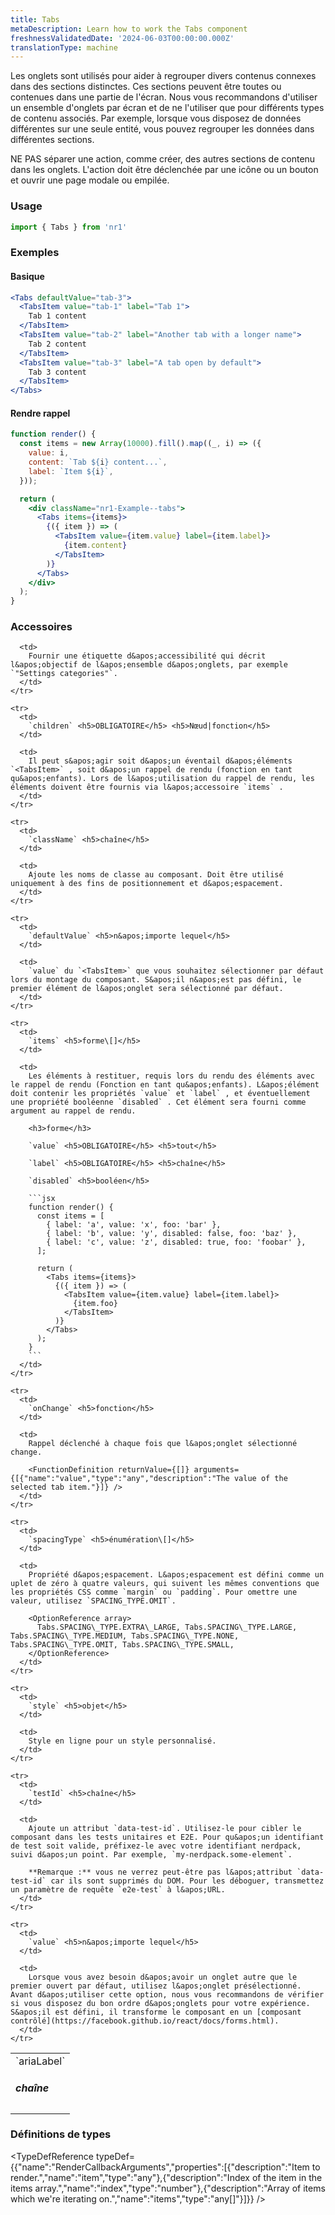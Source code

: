 ```yaml
---
title: Tabs
metaDescription: Learn how to work the Tabs component
freshnessValidatedDate: '2024-06-03T00:00:00.000Z'
translationType: machine
---
```


Les onglets sont utilisés pour aider à regrouper divers contenus connexes dans des sections distinctes. Ces sections peuvent être toutes ou contenues dans une partie de l&apos;écran. Nous vous recommandons d&apos;utiliser un ensemble d&apos;onglets par écran et de ne l&apos;utiliser que pour différents types de contenu associés. Par exemple, lorsque vous disposez de données différentes sur une seule entité, vous pouvez regrouper les données dans différentes sections.

NE PAS séparer une action, comme créer, des autres sections de contenu dans les onglets. L&apos;action doit être déclenchée par une icône ou un bouton et ouvrir une page modale ou empilée.

### Usage

```js
import { Tabs } from 'nr1'
```

### Exemples

#### Basique

```jsx
<Tabs defaultValue="tab-3">
  <TabsItem value="tab-1" label="Tab 1">
    Tab 1 content
  </TabsItem>
  <TabsItem value="tab-2" label="Another tab with a longer name">
    Tab 2 content
  </TabsItem>
  <TabsItem value="tab-3" label="A tab open by default">
    Tab 3 content
  </TabsItem>
</Tabs>
```

#### Rendre rappel

```jsx
function render() {
  const items = new Array(10000).fill().map((_, i) => ({
    value: i,
    content: `Tab ${i} content...`,
    label: `Item ${i}`,
  }));

  return (
    <div className="nr1-Example--tabs">
      <Tabs items={items}>
        {({ item }) => (
          <TabsItem value={item.value} label={item.label}>
            {item.content}
          </TabsItem>
        )}
      </Tabs>
    </div>
  );
}
```

### Accessoires

<table>
  <tbody>
    <tr>
      <td>
        `ariaLabel` <h5>chaîne</h5>
      </td>

      <td>
        Fournir une étiquette d&apos;accessibilité qui décrit l&apos;objectif de l&apos;ensemble d&apos;onglets, par exemple `"Settings categories"`.
      </td>
    </tr>

    <tr>
      <td>
        `children` <h5>OBLIGATOIRE</h5> <h5>Nœud|fonction</h5>
      </td>

      <td>
        Il peut s&apos;agir soit d&apos;un éventail d&apos;éléments `<TabsItem>` , soit d&apos;un rappel de rendu (fonction en tant qu&apos;enfants). Lors de l&apos;utilisation du rappel de rendu, les éléments doivent être fournis via l&apos;accessoire `items` .
      </td>
    </tr>

    <tr>
      <td>
        `className` <h5>chaîne</h5>
      </td>

      <td>
        Ajoute les noms de classe au composant. Doit être utilisé uniquement à des fins de positionnement et d&apos;espacement.
      </td>
    </tr>

    <tr>
      <td>
        `defaultValue` <h5>n&apos;importe lequel</h5>
      </td>

      <td>
        `value` du `<TabsItem>` que vous souhaitez sélectionner par défaut lors du montage du composant. S&apos;il n&apos;est pas défini, le premier élément de l&apos;onglet sera sélectionné par défaut.
      </td>
    </tr>

    <tr>
      <td>
        `items` <h5>forme\[]</h5>
      </td>

      <td>
        Les éléments à restituer, requis lors du rendu des éléments avec le rappel de rendu (Fonction en tant qu&apos;enfants). L&apos;élément doit contenir les propriétés `value` et `label` , et éventuellement une propriété booléenne `disabled` . Cet élément sera fourni comme argument au rappel de rendu.

        <h3>forme</h3>

        `value` <h5>OBLIGATOIRE</h5> <h5>tout</h5>

        `label` <h5>OBLIGATOIRE</h5> <h5>chaîne</h5>

        `disabled` <h5>booléen</h5>

        ```jsx
        function render() {
          const items = [
            { label: 'a', value: 'x', foo: 'bar' },
            { label: 'b', value: 'y', disabled: false, foo: 'baz' },
            { label: 'c', value: 'z', disabled: true, foo: 'foobar' },
          ];

          return (
            <Tabs items={items}>
              {({ item }) => (
                <TabsItem value={item.value} label={item.label}>
                  {item.foo}
                </TabsItem>
              )}
            </Tabs>
          );
        }
        ```
      </td>
    </tr>

    <tr>
      <td>
        `onChange` <h5>fonction</h5>
      </td>

      <td>
        Rappel déclenché à chaque fois que l&apos;onglet sélectionné change.

        <FunctionDefinition returnValue={[]} arguments={[{"name":"value","type":"any","description":"The value of the selected tab item."}]} />
      </td>
    </tr>

    <tr>
      <td>
        `spacingType` <h5>énumération\[]</h5>
      </td>

      <td>
        Propriété d&apos;espacement. L&apos;espacement est défini comme un uplet de zéro à quatre valeurs, qui suivent les mêmes conventions que les propriétés CSS comme `margin` ou `padding`. Pour omettre une valeur, utilisez `SPACING_TYPE.OMIT`.

        <OptionReference array>
          Tabs.SPACING\_TYPE.EXTRA\_LARGE, Tabs.SPACING\_TYPE.LARGE, Tabs.SPACING\_TYPE.MEDIUM, Tabs.SPACING\_TYPE.NONE, Tabs.SPACING\_TYPE.OMIT, Tabs.SPACING\_TYPE.SMALL,
        </OptionReference>
      </td>
    </tr>

    <tr>
      <td>
        `style` <h5>objet</h5>
      </td>

      <td>
        Style en ligne pour un style personnalisé.
      </td>
    </tr>

    <tr>
      <td>
        `testId` <h5>chaîne</h5>
      </td>

      <td>
        Ajoute un attribut `data-test-id`. Utilisez-le pour cibler le composant dans les tests unitaires et E2E. Pour qu&apos;un identifiant de test soit valide, préfixez-le avec votre identifiant nerdpack, suivi d&apos;un point. Par exemple, `my-nerdpack.some-element`.

        **Remarque :** vous ne verrez peut-être pas l&apos;attribut `data-test-id` car ils sont supprimés du DOM. Pour les déboguer, transmettez un paramètre de requête `e2e-test` à l&apos;URL.
      </td>
    </tr>

    <tr>
      <td>
        `value` <h5>n&apos;importe lequel</h5>
      </td>

      <td>
        Lorsque vous avez besoin d&apos;avoir un onglet autre que le premier ouvert par défaut, utilisez l&apos;onglet présélectionné. Avant d&apos;utiliser cette option, nous vous recommandons de vérifier si vous disposez du bon ordre d&apos;onglets pour votre expérience. S&apos;il est défini, il transforme le composant en un [composant contrôlé](https://facebook.github.io/react/docs/forms.html).
      </td>
    </tr>
  </tbody>
</table>

### Définitions de types

<TypeDefReference typeDef={{"name":"RenderCallbackArguments","properties":[{"description":"Item to render.","name":"item","type":"any"},{"description":"Index of the item in the items array.","name":"index","type":"number"},{"description":"Array of items which we're iterating on.","name":"items","type":"any[]"}]}} />